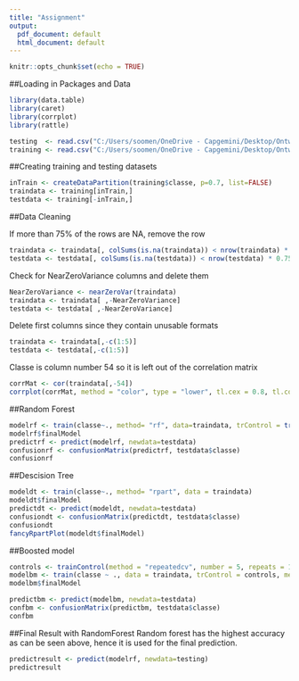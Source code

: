 ---
title: "Assignment"
output:
  pdf_document: default
  html_document: default
---

```{r setup, include=FALSE}
knitr::opts_chunk$set(echo = TRUE)
```
##Loading in Packages and Data

```{r}
library(data.table)
library(caret)
library(corrplot)
library(rattle)

testing  <- read.csv("C:/Users/soomen/OneDrive - Capgemini/Desktop/Ontwikkeling/Coursera R/MachineLearning/Assignment/pml-testing.csv")
training <- read.csv("C:/Users/soomen/OneDrive - Capgemini/Desktop/Ontwikkeling/Coursera R/MachineLearning/Assignment/pml-training.csv")

```

##Creating training and testing datasets

```{r}
inTrain <- createDataPartition(training$classe, p=0.7, list=FALSE)
traindata <- training[inTrain,]
testdata <- training[-inTrain,]
```

##Data Cleaning

If more than 75% of the rows are NA, remove the row

```{r}
traindata <- traindata[, colSums(is.na(traindata)) < nrow(traindata) * 0.75]
testdata <- testdata[, colSums(is.na(testdata)) < nrow(testdata) * 0.75]
```

Check for NearZeroVariance columns and delete them

```{r}
NearZeroVariance <- nearZeroVar(traindata)
traindata <- traindata[ ,-NearZeroVariance]
testdata <- testdata[ ,-NearZeroVariance]
```

Delete first columns since they contain unusable formats


```{r}
traindata <- traindata[,-c(1:5)]
testdata <- testdata[,-c(1:5)]
```

Classe is column number 54 so it is left out of the correlation matrix
```{r, echo=FALSE}

corrMat <- cor(traindata[,-54])
corrplot(corrMat, method = "color", type = "lower", tl.cex = 0.8, tl.col = rgb(0,0,0))

```

##Random Forest

```{r}


modelrf <- train(classe~., method= "rf", data=traindata, trControl = trainControl(method="cv",number = 2, verboseIter=FALSE))
modelrf$finalModel
predictrf <- predict(modelrf, newdata=testdata)
confusionrf <- confusionMatrix(predictrf, testdata$classe)
confusionrf
```


##Descision Tree

```{r}
modeldt <- train(classe~., method= "rpart", data = traindata)
modeldt$finalModel
predictdt <- predict(modeldt, newdata=testdata)
confusiondt <- confusionMatrix(predictdt, testdata$classe)
confusiondt
fancyRpartPlot(modeldt$finalModel)
```



##Boosted model
```{r}
controls <- trainControl(method = "repeatedcv", number = 5, repeats = 1, verboseIter = FALSE)
modelbm <- train(classe ~ ., data = traindata, trControl = controls, method = "gbm", verbose = FALSE)
modelbm$finalModel

predictbm <- predict(modelbm, newdata=testdata)
confbm <- confusionMatrix(predictbm, testdata$classe)
confbm
```


##Final Result with RandomForest
Random forest has the highest accuracy as can be seen above, hence it is used for the final prediction.
```{r}
predictresult <- predict(modelrf, newdata=testing)
predictresult
```




